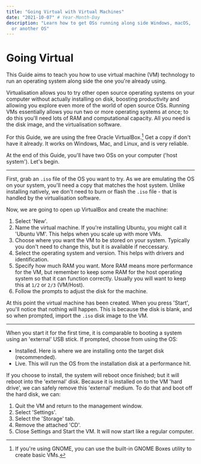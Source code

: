 ```yaml
---
title: "Going Virtual with Virtual Machines"
date: "2021-10-07" # Year-Month-Day
description: "Learn how to get OSs running along side Windows, macOS,
  or another OS"
---
```


# Going Virtual

This Guide aims to teach you how to use virtual machine (VM) technology to run an operating system along side the one you're already using.

Virtualisation allows you to try other open source operating systems on your computer without actually installing on disk, boosting productivity and allowing you explore even more of the world of open source OSs. Running VMs essentially allows you run two or more operating systems at once; to do this you'll need lots of RAM and computational capacity. All you need is the disk image, and the virtualisation software.

For this Guide, we are using the free <Link href="https://www.virtualbox.org">Oracle VirtualBox</Link>.[^1] Get a copy if don't have it already. It works on Windows, Mac, and Linux, and is very reliable.

At the end of this Guide, you'll have two OSs on your computer ('host system'). Let's begin.

---

First, grab an `.iso` file of the OS you want to try. As we are emulating the OS on your system, you'll need a copy that matches the host system. Unlike installing natively, we don't need to burn or flash the `.iso` file - that is handled by the virtualisation software.

Now, we are going to open up VirtualBox and create the machine:

1. Select 'New'.
2. Name the virtual machine. If you're installing <Link href="https://www.ulosino.com/browse/ubuntu">Ubuntu</Link>, you might call it 'Ubuntu VM'. This helps when you scale up with more VMs.
3. Choose where you want the VM to be stored on your system. Typically you don't need to change this, but it is available if neccessary.
4. Select the operating system and version. This helps with drivers and identification.
5. Specify how much RAM you want. More RAM means more performance for the VM, but remember to keep some RAM for the host operating system so that it can function correctly. Usually you will want to keep this at `1/2` or `2/3` (VM/Host).
6. Follow the prompts to adjust the disk for the machine.

At this point the virtual machine has been created. When you press 'Start', you'll notice that nothing will happen. This is because the disk is blank, and so when prompted, import the `.iso` disk image to the VM.

---

When you start it for the first time, it is comparable to booting a system using an 'external' USB stick. If prompted, choose from using the OS:

- Installed. Here is where we are installing onto the target disk (recommended).
- Live. This will run the OS from the installation disk at a performance hit.

If you choose to install, the system will reboot once finished; but it will reboot into the 'external' disk. Because it is installed on to the VM 'hard drive', we can safely remove this 'external' medium. To do that and boot off the hard disk, we can:

1. Quit the VM and return to the management window.
2. Select 'Settings'.
3. Select the 'Storage' tab.
4. Remove the attached 'CD'.
5. Close Settings and Start the VM. It will now start like a regular computer.

[^1]: If you're using GNOME, you can use the built-in GNOME Boxes utility to create basic VMs.
